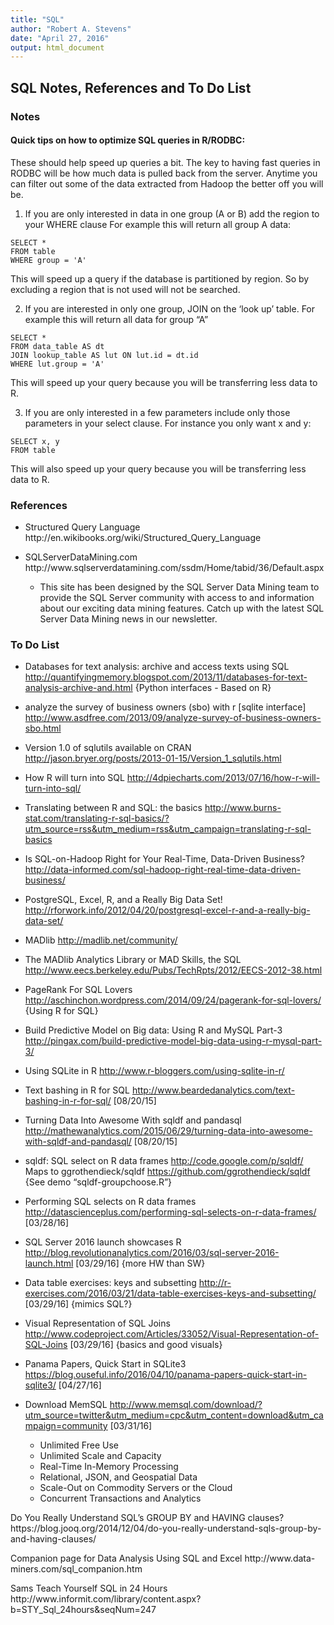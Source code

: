 ```yaml
---
title: "SQL"
author: "Robert A. Stevens"
date: "April 27, 2016"
output: html_document
---
```


## SQL Notes, References and To Do List 

### Notes


#### Quick tips on how to optimize SQL queries in R/RODBC:

These should help speed up queries a bit. The key to having fast queries in RODBC will be how much data is pulled back from the server. Anytime you can filter out some of the data extracted from Hadoop the better off you will be.

1. If you are only interested in data in one group (A or B) add the region to your WHERE clause For example this will return all group A data:

```
SELECT *
FROM table
WHERE group = 'A'
```

This will speed up a query if the database is partitioned by region. So by excluding a region that is not used will not be searched.

2. If you are interested in only one group, JOIN on the 'look up' table. For example this will return all data for group "A"

```
SELECT *
FROM data_table AS dt
JOIN lookup_table AS lut ON lut.id = dt.id
WHERE lut.group = 'A'
```

This will speed up your query because you will be transferring less data to R.
		
3. If you are only interested in a few parameters include only those parameters in your select clause. For instance you only want x and y:

```
SELECT x, y
FROM table
```

This will also speed up your query because you will be transferring less data to R.

### References

- Structured Query Language http://en.wikibooks.org/wiki/Structured_Query_Language

- SQLServerDataMining.com http://www.sqlserverdatamining.com/ssdm/Home/tabid/36/Default.aspx
    + This site has been designed by the SQL Server Data Mining team to provide the SQL Server community with access to and information about our exciting data mining features. Catch up with the latest SQL Server Data Mining news in our newsletter.



### To Do List

- Databases for text analysis: archive and access texts using SQL
<http://quantifyingmemory.blogspot.com/2013/11/databases-for-text-analysis-archive-and.html> 
{Python interfaces - Based on R}

- analyze the survey of business owners (sbo) with r [sqlite interface]
<http://www.asdfree.com/2013/09/analyze-survey-of-business-owners-sbo.html> 

- Version 1.0 of sqlutils available on CRAN
<http://jason.bryer.org/posts/2013-01-15/Version_1_sqlutils.html> 

- How R will turn into SQL
<http://4dpiecharts.com/2013/07/16/how-r-will-turn-into-sql/> 

- Translating between R and SQL: the basics
<http://www.burns-stat.com/translating-r-sql-basics/?utm_source=rss&utm_medium=rss&utm_campaign=translating-r-sql-basics> 

- Is SQL-on-Hadoop Right for Your Real-Time, Data-Driven Business? 
<http://data-informed.com/sql-hadoop-right-real-time-data-driven-business/> 

- PostgreSQL, Excel, R, and a Really Big Data Set!
<http://rforwork.info/2012/04/20/postgresql-excel-r-and-a-really-big-data-set/> 

- MADlib 
<http://madlib.net/community/> 

- The MADlib Analytics Library or MAD Skills, the SQL
<http://www.eecs.berkeley.edu/Pubs/TechRpts/2012/EECS-2012-38.html> 

- PageRank For SQL Lovers
<http://aschinchon.wordpress.com/2014/09/24/pagerank-for-sql-lovers/> 
{Using R for SQL}

- Build Predictive Model on Big data: Using R and MySQL Part-3
<http://pingax.com/build-predictive-model-big-data-using-r-mysql-part-3/> 

- Using SQLite in R
<http://www.r-bloggers.com/using-sqlite-in-r/> 

- Text bashing in R for SQL
<http://www.beardedanalytics.com/text-bashing-in-r-for-sql/> 
[08/20/15]
 
- Turning Data Into Awesome With sqldf and pandasql 
<http://mathewanalytics.com/2015/06/29/turning-data-into-awesome-with-sqldf-and-pandasql/> 
[08/20/15]

- sqldf: SQL select on R data frames 
<http://code.google.com/p/sqldf/> 
Maps to ggrothendieck/sqldf
<https://github.com/ggrothendieck/sqldf> 
{See demo "sqldf-groupchoose.R"}

- Performing SQL selects on R data frames
<http://datascienceplus.com/performing-sql-selects-on-r-data-frames/>   
[03/28/16]

- SQL Server 2016 launch showcases R
<http://blog.revolutionanalytics.com/2016/03/sql-server-2016-launch.html>
[03/29/16]
{more HW than SW}

- Data table exercises: keys and subsetting
<http://r-exercises.com/2016/03/21/data-table-exercises-keys-and-subsetting/>
[03/29/16] {mimics SQL?}

- Visual Representation of SQL Joins <http://www.codeproject.com/Articles/33052/Visual-Representation-of-SQL-Joins> 
[03/29/16]
{basics and good visuals}

- Panama Papers, Quick Start in SQLite3 <https://blog.ouseful.info/2016/04/10/panama-papers-quick-start-in-sqlite3/> 
[04/27/16]

- Download MemSQL 
<http://www.memsql.com/download/?utm_source=twitter&utm_medium=cpc&utm_content=download&utm_campaign=community> 
[03/31/16]
    + Unlimited Free Use
    + Unlimited Scale and Capacity
    + Real-Time In-Memory Processing
    + Relational, JSON, and Geospatial Data
    + Scale-Out on Commodity Servers or the Cloud
    + Concurrent Transactions and Analytics

Do You Really Understand SQL’s GROUP BY and HAVING clauses?
https://blog.jooq.org/2014/12/04/do-you-really-understand-sqls-group-by-and-having-clauses/

Companion page for Data Analysis Using SQL and Excel
http://www.data-miners.com/sql_companion.htm

Sams Teach Yourself SQL in 24 Hours
http://www.informit.com/library/content.aspx?b=STY_Sql_24hours&seqNum=247



